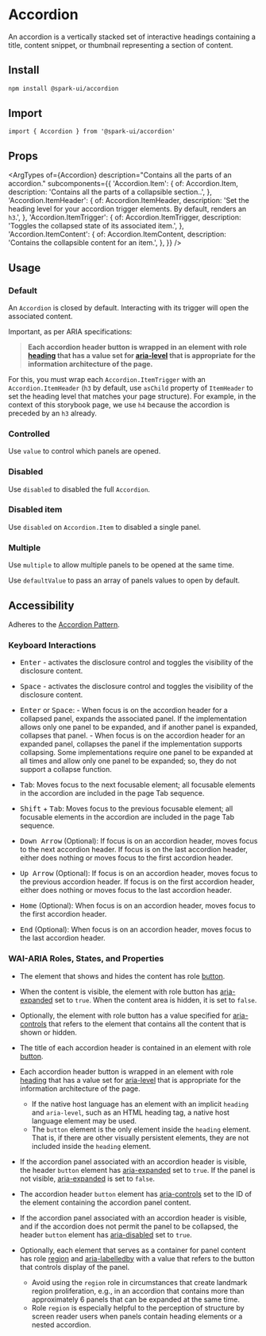 


<Meta of={stories} />

# Accordion

An accordion is a vertically stacked set of interactive headings containing a title, content snippet, or thumbnail representing a section of content.

## Install

```sh
npm install @spark-ui/accordion
```

## Import

```tsx
import { Accordion } from '@spark-ui/accordion'
```

## Props

<ArgTypes
  of={Accordion}
  description="Contains all the parts of an accordion."
  subcomponents={{
    'Accordion.Item': {
      of: Accordion.Item,
      description: 'Contains all the parts of a collapsible section..',
    },
    'Accordion.ItemHeader': {
      of: Accordion.ItemHeader,
      description:
        'Set the heading level for your accordion trigger elements. By default, renders an `h3`.',
    },
    'Accordion.ItemTrigger': {
      of: Accordion.ItemTrigger,
      description: 'Toggles the collapsed state of its associated item.',
    },
    'Accordion.ItemContent': {
      of: Accordion.ItemContent,
      description: 'Contains the collapsible content for an item.',
    },
  }}
/>

## Usage

### Default

An `Accordion` is closed by default. Interacting with its trigger will open the associated content.

Important, as per ARIA specifications:

> **Each accordion header button is wrapped in an element with role [heading](https://w3c.github.io/aria/#heading) that has a value set for [aria-level](https://w3c.github.io/aria/#aria-level) that is appropriate for the information architecture of the page.**

For this, you must wrap each `Accordion.ItemTrigger` with an `Accordion.ItemHeader` (`h3` by default, use `asChild` property of `ItemHeader` to set the heading level that matches your page structure).
For example, in the context of this storybook page, we use `h4` because the accordion is preceded by an `h3` already.

<Canvas of={stories.Default} />

### Controlled

Use `value` to control which panels are opened.

<Canvas of={stories.Controlled} />

### Disabled

Use `disabled` to disabled the full `Accordion`.

<Canvas of={stories.Disabled} />

### Disabled item

Use `disabled` on `Accordion.Item` to disabled a single panel.

<Canvas of={stories.DisabledItem} />

### Multiple

Use `multiple` to allow multiple panels to be opened at the same time.

Use `defaultValue` to pass an array of panels values to open by default.

<Canvas of={stories.Multiple} />

## Accessibility

Adheres to the [Accordion Pattern](https://www.w3.org/WAI/ARIA/apg/patterns/accordion/).

### Keyboard Interactions

- <Kbd>Enter</Kbd> - activates the disclosure control and toggles the visibility of the disclosure
  content.
- <Kbd>Space</Kbd> - activates the disclosure control and toggles the visibility of the disclosure
  content.

- <Kbd>Enter</Kbd> or <Kbd>Space</Kbd>: - When focus is on the accordion header for a collapsed
  panel, expands the associated panel. If the implementation allows only one panel to be expanded,
  and if another panel is expanded, collapses that panel. - When focus is on the accordion header
  for an expanded panel, collapses the panel if the implementation supports collapsing. Some
  implementations require one panel to be expanded at all times and allow only one panel to be
  expanded; so, they do not support a collapse function.
- <Kbd>Tab</Kbd>: Moves focus to the next focusable element; all focusable elements in the accordion
  are included in the page Tab sequence.
- <Kbd>Shift</Kbd> + <Kbd>Tab</Kbd>: Moves focus to the previous focusable element; all focusable
  elements in the accordion are included in the page Tab sequence.
- <Kbd>Down Arrow</Kbd> (Optional): If focus is on an accordion header, moves focus to the next
  accordion header. If focus is on the last accordion header, either does nothing or moves focus to
  the first accordion header.
- <Kbd>Up Arrow</Kbd> (Optional): If focus is on an accordion header, moves focus to the previous
  accordion header. If focus is on the first accordion header, either does nothing or moves focus to
  the last accordion header.
- <Kbd>Home</Kbd> (Optional): When focus is on an accordion header, moves focus to the first
  accordion header.
- <Kbd>End</Kbd> (Optional): When focus is on an accordion header, moves focus to the last accordion
  header.

### WAI-ARIA Roles, States, and Properties

- The element that shows and hides the content has role [button](https://w3c.github.io/aria/#button).
- When the content is visible, the element with role button has [aria-expanded](https://w3c.github.io/aria/#aria-expanded) set to `true`. When the content area is hidden, it is set to `false`.
- Optionally, the element with role button has a value specified for [aria-controls](https://w3c.github.io/aria/#aria-controls) that refers to the element that contains all the content that is shown or hidden.

- The title of each accordion header is contained in an element with role [button](https://w3c.github.io/aria/#button).
- Each accordion header button is wrapped in an element with role [heading](https://w3c.github.io/aria/#heading) that has a value set for [aria-level](https://w3c.github.io/aria/#aria-level) that is appropriate for the information architecture of the page.
  - If the native host language has an element with an implicit `heading` and `aria-level`, such as an HTML heading tag, a native host language element may be used.
  - The `button` element is the only element inside the `heading` element. That is, if there are other visually persistent elements, they are not included inside the `heading` element.
- If the accordion panel associated with an accordion header is visible, the header `button` element has [aria-expanded](https://w3c.github.io/aria/#aria-expanded) set to `true`. If the panel is not visible, [aria-expanded](https://w3c.github.io/aria/#aria-expanded) is set to `false`.
- The accordion header `button` element has [aria-controls](https://w3c.github.io/aria/#aria-controls) set to the ID of the element containing the accordion panel content.
- If the accordion panel associated with an accordion header is visible, and if the accordion does not permit the panel to be collapsed, the header `button` element has [aria-disabled](https://w3c.github.io/aria/#aria-disabled) set to `true`.
- Optionally, each element that serves as a container for panel content has role [region](https://w3c.github.io/aria/#region) and [aria-labelledby](https://w3c.github.io/aria/#aria-labelledby) with a value that refers to the button that controls display of the panel.
  - Avoid using the `region` role in circumstances that create landmark region proliferation, e.g., in an accordion that contains more than approximately 6 panels that can be expanded at the same time.
  - Role `region` is especially helpful to the perception of structure by screen reader users when panels contain heading elements or a nested accordion.
